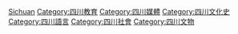 [[Category:中國各省語言政策|Sichuan]]
[[Category:四川教育|Category:四川教育]]
[[Category:四川媒體|Category:四川媒體]]
[[Category:四川文化史|Category:四川文化史]]
[[Category:四川語言|Category:四川語言]]
[[Category:四川社會|Category:四川社會]]
[[Category:四川文物|Category:四川文物]]